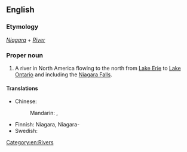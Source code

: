 ==English==
{{wikipedia}}

===Etymology===
''[[Niagara]]'' + ''[[river|River]]''

===Proper noun===
{{en-proper noun}}

# A river in North America flowing to the north from [[Lake Erie]] to [[Lake Ontario]] and including the [[Niagara Falls]].

====Translations====
{{trans-top|river in North America}}
* Chinese:
*: Mandarin: {{t|zh|尼亞加拉河|sc=Hani}}, {{t|zh|尼亚加拉河|tr=Níyǎjiālāhé|sc=Hani}}
{{trans-mid}}
* Finnish: Niagara, Niagara-{{t+|fi|joki}}
* Swedish: {{t-|sv|Niagarafloden}}
{{trans-bottom}}

[[Category:en:Rivers]]